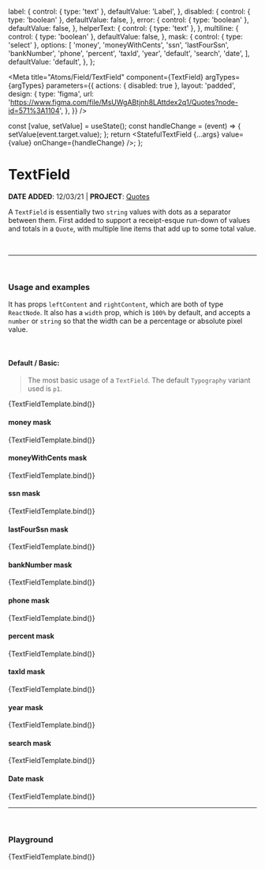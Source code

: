

  label: {
    control: { type: 'text' },
    defaultValue: 'Label',
  },
  disabled: {
    control: { type: 'boolean' },
    defaultValue: false,
  },
  error: {
    control: { type: 'boolean' },
    defaultValue: false,
  },
  helperText: {
    control: { type: 'text' },
  },
  multiline: {
    control: { type: 'boolean' },
    defaultValue: false,
  },
  mask: {
    control: { type: 'select' },
    options: [
      'money',
      'moneyWithCents',
      'ssn',
      'lastFourSsn',
      'bankNumber',
      'phone',
      'percent',
      'taxId',
      'year',
      'default',
      'search',
      'date',
    ],
    defaultValue: 'default',
  },
};

<Meta
  title="Atoms/Field/TextField"
  component={TextField}
  argTypes={argTypes}
  parameters={{
    actions: { disabled: true },
    layout: 'padded',
    design: {
      type: 'figma',
      url: 'https://www.figma.com/file/MsUWgABtjnh8LAttdex2q1/Quotes?node-id=571%3A1104',
    },
  }}
/>

  const [value, setValue] = useState();
  const handleChange = (event) => {
    setValue(event.target.value);
  };
  return <StatefulTextField {...args} value={value} onChange={handleChange} />;
};

# TextField

**DATE ADDED**: 12/03/21 | **PROJECT**: [Quotes](https://www.notion.so/gethearth/Quotes-Bid-Estimate-Tool-c05b0b74bbb9404f8e2cc40dfdec044a)

A `TextField` is essentially two `string` values with dots as a separator between them.
First added to support a receipt-esque run-down of values and totals in a `Quote`, with multiple line items that
add up to some total value.

<br />

---

<br />

### Usage and examples

It has props `leftContent` and `rightContent`, which are both of type `ReactNode`. It also has a
`width` prop, which is `100%` by default, and accepts a `number` or `string` so that the width can be
a percentage or absolute pixel value.

<br />

#### Default / Basic:

> The most basic usage of a `TextField`. The default `Typography` variant used is `p1`.

<Canvas>
  <Story name='Basic' component={TextField}>
    {TextFieldTemplate.bind()}
  </Story>
</Canvas>

#### money mask

<Canvas>
  <Story
    name="Money mask"
    args={{
      mask: 'money',
      label: 'Money mask',
    }}
  >
    {TextFieldTemplate.bind()}
  </Story>
</Canvas>

#### moneyWithCents mask

<Canvas>
  <Story
    name="Money with cents"
    args={{
      mask: 'moneyWithCents',
      label: 'Money with cents mask',
    }}
  >
    {TextFieldTemplate.bind()}
  </Story>
</Canvas>

#### ssn mask

<Canvas>
  <Story
    name="ssn"
    args={{
      mask: 'ssn',
      label: 'ssn mask',
    }}
  >
    {TextFieldTemplate.bind()}
  </Story>
</Canvas>

#### lastFourSsn mask

<Canvas>
  <Story
    name="last four ssn"
    args={{
      mask: 'lastFourSsn',
      label: 'last four ssn mask',
    }}
  >
    {TextFieldTemplate.bind()}
  </Story>
</Canvas>

#### bankNumber mask

<Canvas>
  <Story
    name="bank number"
    args={{
      mask: 'bankNumber',
      label: 'bank number mask',
    }}
  >
    {TextFieldTemplate.bind()}
  </Story>
</Canvas>

#### phone mask

<Canvas>
  <Story
    name="phone number"
    args={{
      mask: 'phone',
      label: 'phone number mask',
    }}
  >
    {TextFieldTemplate.bind()}
  </Story>
</Canvas>

#### percent mask

<Canvas>
  <Story
    name="percent"
    args={{
      mask: 'percent',
      label: 'percent mask',
    }}
  >
    {TextFieldTemplate.bind()}
  </Story>
</Canvas>

#### taxId mask

<Canvas>
  <Story
    name="taxId"
    args={{
      mask: 'taxId',
      label: 'tax id mask',
    }}
  >
    {TextFieldTemplate.bind()}
  </Story>
</Canvas>

#### year mask

<Canvas>
  <Story
    name="year"
    args={{
      mask: 'year',
      label: 'year mask',
    }}
  >
    {TextFieldTemplate.bind()}
  </Story>
</Canvas>

#### search mask

<Canvas>
  <Story
    name="search"
    args={{
      mask: 'search',
      label: 'search mask',
    }}
  >
    {TextFieldTemplate.bind()}
  </Story>
</Canvas>

#### Date mask

<Canvas>
  <Story
    name="Date mask"
    args={{
      mask: 'date',
      label: 'Date mask',
    }}
  >
    {TextFieldTemplate.bind()}
  </Story>
</Canvas>

---

<br />

### Playground

<Canvas>
  <Story name="Playground">{TextFieldTemplate.bind()}</Story>
</Canvas>

<ArgsTable of={TextField} story="Playground" />
